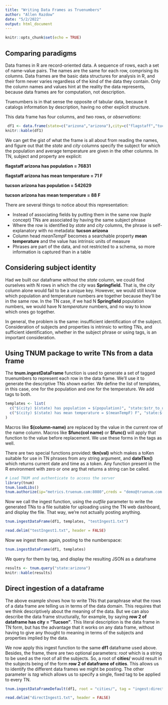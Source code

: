 ```yaml
---
title: "Writing Data Frames as Truenumbers"
author: "Allen Razdow"
date: "5/2/2022"
output: html_document
---
```


```r
knitr::opts_chunk$set(echo = TRUE)
```

## Comparing paradigms

Data frames in R are record-oriented data.  A sequence of rows, each a set of name-value pairs.  The names are the same for each row, comprising its columns.  Data frames are the basic data structures for analysis in R, and their form never varies regardless of the kind of the data they contain.  Only the column names and values hint at the reality the data represents, because data frames are for computation, not description.  

Truenumbers is in that sense the opposite of tabular data, because it catalogs information by description, having no other explicit structure.   

This data frame has four columns, and two rows, or *observations*:
```r
 df1 <- data.frame(state=c("arizona","arizona"),city=c("flagstaff","tucson"),population=c(76831,542629), meanTempF = c(71, 88))
knitr::kable(df1)
```
We can get the gist of what the frame is all about from reading the names, and figure out that the *state* and *city* columns specify the subject for which the population and average temperature are given in the other columns.  In TN, subject and property are explicit: 

 **flagstaff arizona has population = 76831**
 
 **flagstaff arizona has mean temperature = 71 F**
 
 **tucson arizona has population = 542629**
 
 **tucson arizona has mean temperature = 88 F**

There are several things to notice about this representation:

 * Instead of associating fields by putting them in the same row (*tuple* concept) TNs are associated by having the same subject phrase
 * Where the row is identified by *state* and *city* columns, the phrase is self-explanatory with no metadata: **tucson arizona**
 * Column head *meanTempF* becomes a searchable property **mean temperature** and the value has intrinsic units of measure
 * Phrases are part of the data, and not restricted to a schema, so more information is captured than in a table

## Considering subject identity

Had we built our dataframe without the *state* column, we could find ourselves with N rows in which the *city* was **Springfield.**  That is, the *city* column alone would fail to be a unique key.  However, we would still know which population and temperature numbers are together because they'll be in the same row.  In the TN case, if we had N **Springfield** population numbers, we would have N *temperature* numbers, and no way to know which ones go together.

In general, the problem is the same: insufficient identification of the subject.  Consideration of subjects and properties is intrinsic to writing TNs, and sufficient identification, whether in the subject phrase or using tags, is an important consideration.   

## Using TNUM package to write TNs from a data frame

The **tnum.ingestDataFrame** function is used to generate a set of tagged truenumbers to represent each row in the data frame.  We'll use it to generate the descriptive TNs shown earlier.  We define the list of templates, in this case, one for the population and one for the temperature. We add tags to both.

```r
templates <- list(
  c("$(city) $(state) has population = $(population)", "state:$str_to_upper(state),ingest:$dateTkn()"),
  c("$(city) $(state) has mean temperature = $(meanTempF) F", "state:$(state)")
)
```

Macros like **\$(column-name)** are replaced by the value in the current row of the name column.  Macros like **\$func(col name)** or **\$func()** will apply that function to the value before replacement. We use these forms in the tags as well.

There are two special functions provided: **tkn(val)** which makes a toKen suitable for use in TN phrases from any string argument, and **dateTkn()** which returns current date and time as a token.  Any function present in the R environment with zero or one arg that returns a string can be called.  
```r
# Load TNUM and authenticate to access the server
library(tnum)
tnum.loadLibs()
tnum.authorize(ip="metrics.truenum.com:8080",creds = "demo@truenum.com:pinecone")

```

Now we call the ingest function, using the *outfile* parameter to write the generated TNs to a file suitable for uploading using the TN web dashboard, and display the file. That way, we're not actually posting anything.

```r
tnum.ingestDataFrame(df1, templates, "testIngest1.txt")

read.delim("testIngest1.txt", header = FALSE)

```
Now we ingest them again, posting to the numberspace:
```r
tnum.ingestDataFrame(df1, templates)
```
We query for them by tag, and display the resulting JSON as a dataframe
```r
results <- tnum.query("state:arizona")
knitr::kable(results)
```
## Direct ingestion of a dataframe

The above example shows how to write TNs that paraphrase what the rows of a data frame are telling us in terms of the data domain.  This requires that we think descriptively about the meaning of the data.  But we can also describe the data frame structurally, for example, by saying **row 2 of dataframe has city = "Tucson"**.  This literal description is the data frame in TN form, but has the advantage that it works on any data frame, without having to give any thought to meaning in terms of the subjects and properties implied by the data.

We now apply this ingest function to the same **df1** dataframe used above.  Besides, the frame, there are two optional parameters: *root* which is a string to be used as the root of all the subjects.  So, a root of **cities/** would result in the subjects being of the form **row 2 of dataframe of cities**.  This allows us to identify the different data frames we might be posting. The other parameter is *tag* which allows us to specify a single, fixed tag to be applied to every TN.  

```r
tnum.ingestDataFrameDefault(df1, root = "cities/", tag = "ingest:direct/demo", outfile = "directIngest1.txt")

read.delim("directIngest1.txt", header = FALSE)
```

